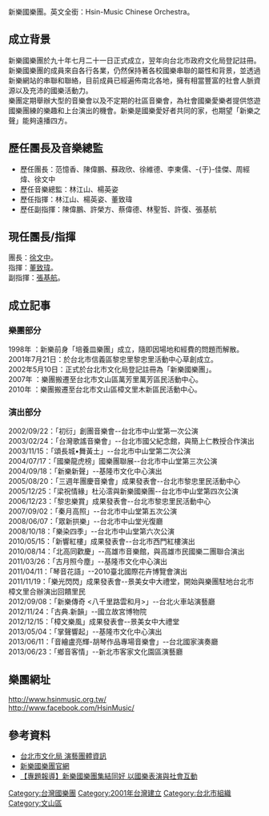 {{copyedit|time=2019-02-12T16:51:40+00:00}}
新樂國樂團。英文全銜：Hsin-Music Chinese Orchestra。

== 成立背景 ==
新樂國樂團於九十年七月二十一日正式成立，翌年向台北市政府文化局登記註冊。新樂國樂團的成員來自各行各業，仍然保持著各校國樂串聯的屬性和背景，並透過新樂網站的串聯和聯絡，目前成員已經遍佈南北各地，擁有相當豐富的社會人脈資源以及充沛的國樂活動力。<br />
樂團定期舉辦大型的音樂會以及不定期的社區音樂會，為社會國樂愛樂者提供悠遊國樂團練的樂趣和上台演出的機會。新樂是國樂愛好者共同的家，也期望「新樂之聲」能夠遠播四方。


== 歷任團長及音樂總監 ==
*歷任團長：范憶香、陳偉鵬、蘇政欣、徐維德、李東儒、-{于}-佳傑、周經煒、徐文中
*歷任音樂總監：林江山、楊英姿
*歷任指揮：林江山、楊英姿、董致瑋
*歷任副指揮：陳偉鵬、許榮方、蔡偉德、林聖哲、許復、張基航

== 現任團長/指揮 ==
團長：[[徐文中|徐文中]]。<br />
指揮：[[董致瑋|董致瑋]]。<br />
副指揮：[[張基航|張基航]]。

== 成立記事 ==
=== 樂團部分 ===
1998年       ：新樂前身「培養皿樂團」成立，隨即因場地和經費的問題而解散。<br />
2001年7月21日：於台北市信義區黎忠里黎忠里活動中心草創成立。<br />
2002年5月10日：正式於台北市文化局登記註冊為「新樂國樂團」。<br />
2007年       ：樂團搬遷至台北市文山區萬芳里萬芳區民活動中心。<br />
2010年       ：樂團搬遷至台北市文山區樟文里木新區民活動中心。<br />

=== 演出部分 ===
2002/09/22：「初衍」創團音樂會--台北市中山堂第一次公演<br />
2003/02/24：「台灣歌謠音樂會」--台北市國父紀念館，與簡上仁教授合作演出<br />
2003/11/15：「頌長城•舞黃土」--台北市中山堂第二次公演<br />
2004/07/17：「國樂龍虎榜」國樂團聯展--台北市中山堂第三次公演<br />
2004/09/18：「新樂新聲」--基隆市文化中心演出<br />
2005/08/20：「三週年團慶音樂會」成果發表會--台北市黎忠里民活動中心<br />
2005/12/25：「梁祝情緣」杜沁澐與新樂國樂團--台北市中山堂第四次公演<br />
2006/12/23：「黎忠樂賞」成果發表會--台北市黎忠里民活動中心<br />
2007/09/02：「秦月高照」--台北市中山堂第五次公演<br />
2008/06/07：「眾新拱樂」--台北市中山堂光復廳<br />
2008/10/18：「樂染四季」--台北市中山堂第六次公演<br />
2010/05/15：「新響紅樓」成果發表會--台北市西門紅樓演出<br />
2010/08/14：「北高同歡慶」--高雄市音樂館，與高雄市民國樂二團聯合演出<br />
2011/03/26：「古月照今塵」--基隆市文化中心演出<br />
2011/04/11：「琴音花語」--2010臺北國際花卉博覽會演出<br />
2011/11/19：「樂光閃閃」成果發表會--景美女中大禮堂，開始與樂團駐地台北市樟文里合辦演出回饋里民<br />
2012/09/08：「新樂傳奇 <八千里路雲和月>」--台北火車站演藝廳<br />
2012/11/24：「古典.新韻」--國立故宮博物院  <br />
2012/12/15：「樟文樂風」成果發表會--景美女中大禮堂<br />
2013/05/04：「掌聲響起」--基隆市文化中心演出<br />
2013/06/11：「音繪盧亮輝-胡琴作品專場音樂會」--台北國家演奏廳<br />
2013/06/23：「鄉音客情」--新北市客家文化園區演藝廳<br />

== 樂團網址 ==
http://www.hsinmusic.org.tw/ {{Wayback|url=http://www.hsinmusic.org.tw/ |date=20190521033809 }}  <br />
http://www.facebook.com/HsinMusic/  <br />

==參考資料==
*[http://www.culture.gov.tw/frontsite/artorganization/groupFrontListAction.do?method=doRead&iscancel=true&groupId=1417 台北市文化局 演藝團體資訊]{{dead link|date=2018年3月 |bot=InternetArchiveBot |fix-attempted=yes }}
*[https://web.archive.org/web/20150924031625/http://www.hsinmusic.org.tw/introduction/introduction1.htm 新樂國樂團官網]
*[http://www.peopo.org/news/92218 【專題報導】新樂國樂團集結同好 以國樂表演與社會互動] {{Wayback|url=http://www.peopo.org/news/92218 |date=20190529213020 }}
[[Category:台灣國樂團|Category:台灣國樂團]]
[[Category:2001年台灣建立|Category:2001年台灣建立]]
[[Category:台北市組織|Category:台北市組織]]
[[Category:文山區|Category:文山區]]